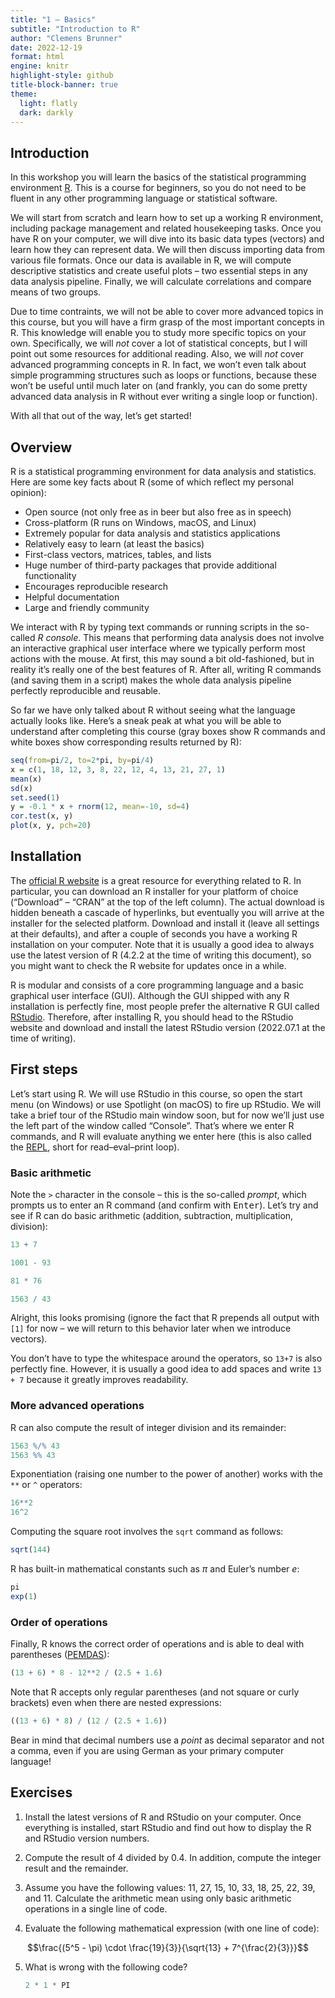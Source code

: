 ```yaml
---
title: "1 – Basics"
subtitle: "Introduction to R"
author: "Clemens Brunner"
date: 2022-12-19
format: html
engine: knitr
highlight-style: github
title-block-banner: true
theme:
  light: flatly
  dark: darkly
---
```


## Introduction

In this workshop you will learn the basics of the statistical programming environment [R](https://www.r-project.org/). This is a course for beginners, so you do not need to be fluent in any other programming language or statistical software.

We will start from scratch and learn how to set up a working R environment, including package management and related housekeeping tasks. Once you have R on your computer, we will dive into its basic data types (vectors) and learn how they can represent data. We will then discuss importing data from various file formats. Once our data is available in R, we will compute descriptive statistics and create useful plots – two essential steps in any data analysis pipeline. Finally, we will calculate correlations and compare means of two groups.

Due to time contraints, we will not be able to cover more advanced topics in this course, but you will have a firm grasp of the most important concepts in R. This knowledge will enable you to study more specific topics on your own. Specifically, we will *not* cover a lot of statistical concepts, but I will point out some resources for additional reading. Also, we will *not* cover advanced programming concepts in R. In fact, we won't even talk about simple programming structures such as loops or functions, because these won't be useful until much later on (and frankly, you can do some pretty advanced data analysis in R without ever writing a single loop or function).

With all that out of the way, let's get started!


## Overview

R is a statistical programming environment for data analysis and statistics. Here are some key facts about R (some of which reflect my personal opinion):

- Open source (not only free as in beer but also free as in speech)
- Cross-platform (R runs on Windows, macOS, and Linux)
- Extremely popular for data analysis and statistics applications
- Relatively easy to learn (at least the basics)
- First-class vectors, matrices, tables, and lists
- Huge number of third-party packages that provide additional functionality
- Encourages reproducible research
- Helpful documentation
- Large and friendly community

We interact with R by typing text commands or running scripts in the so-called *R console*. This means that performing data analysis does not involve an interactive graphical user interface where we typically perform most actions with the mouse. At first, this may sound a bit old-fashioned, but in reality it's really one of the best features of R. After all, writing R commands (and saving them in a script) makes the whole data analysis pipeline perfectly reproducible and reusable.

So far we have only talked about R without seeing what the language actually looks like. Here's a sneak peak at what you will be able to understand after completing this course (gray boxes show R commands and white boxes show corresponding results returned by R):

```r
seq(from=pi/2, to=2*pi, by=pi/4)
x = c(1, 18, 12, 3, 8, 22, 12, 4, 13, 21, 27, 1)
mean(x)
sd(x)
set.seed(1)
y = -0.1 * x + rnorm(12, mean=-10, sd=4)
cor.test(x, y)
plot(x, y, pch=20)
```


## Installation

The [official R website](https://www.r-project.org/) is a great resource for everything related to R. In particular, you can download an R installer for your platform of choice ("Download" – "CRAN" at the top of the left column). The actual download is hidden beneath a cascade of hyperlinks, but eventually you will arrive at the installer for the selected platform. Download and install it (leave all settings at their defaults), and after a couple of seconds you have a working R installation on your computer. Note that it is usually a good idea to always use the latest version of R (4.2.2 at the time of writing this document), so you might want to check the R website for updates once in a while.

R is modular and consists of a core programming language and a basic graphical user interface (GUI). Although the GUI shipped with any R installation is perfectly fine, most people prefer the alternative R GUI called [RStudio](https://www.rstudio.com/). Therefore, after installing R, you should head to the RStudio website and download and install the latest RStudio version (2022.07.1 at the time of writing).


## First steps

Let's start using R. We will use RStudio in this course, so open the start menu (on Windows) or use Spotlight (on macOS) to fire up RStudio. We will take a brief tour of the RStudio main window soon, but for now we'll just use the left part of the window called "Console". That's where we enter R commands, and R will evaluate anything we enter here (this is also called the [REPL](https://en.wikipedia.org/wiki/Read%E2%80%93eval%E2%80%93print_loop), short for read–eval–print loop).

### Basic arithmetic

Note the `>` character in the console – this is the so-called *prompt*, which prompts us to enter an R command (and confirm with <kbd>Enter</kbd>). Let's try and see if R can do basic arithmetic (addition, subtraction, multiplication, division):

```r
13 + 7
```

```r
1001 - 93
```

```r
81 * 76
```

```r
1563 / 43
```

Alright, this looks promising (ignore the fact that R prepends all output with `[1]` for now – we will return to this behavior later when we introduce vectors).

:::{.callout-note}
You don't have to type the whitespace around the operators, so `13+7` is also perfectly fine. However, it is usually a good idea to add spaces and write `13 + 7` because it greatly improves readability.
:::


### More advanced operations

R can also compute the result of integer division and its remainder:

```r
1563 %/% 43
1563 %% 43
```

Exponentiation (raising one number to the power of another) works with the `**` or `^` operators:

```r
16**2
16^2
```

Computing the square root involves the `sqrt` command as follows:

```r
sqrt(144)
```

R has built-in mathematical constants such as $\pi$ and Euler's number $e$:

```r
pi
exp(1)
```


### Order of operations

Finally, R knows the correct order of operations and is able to deal with parentheses ([PEMDAS](https://en.wikipedia.org/wiki/Order_of_operations#Mnemonics)):

```r
(13 + 6) * 8 - 12**2 / (2.5 + 1.6)
```

Note that R accepts only regular parentheses (and not square or curly brackets) even when there are nested expressions:

```r
((13 + 6) * 8) / (12 / (2.5 + 1.6))
```

:::{.callout-note}
Bear in mind that decimal numbers use a *point* as decimal separator and not a comma, even if you are using German as your primary computer language!
:::


## Exercises

1. Install the latest versions of R and RStudio on your computer. Once everything is installed, start RStudio and find out how to display the R and RStudio version numbers.

2. Compute the result of 4 divided by 0.4. In addition, compute the integer result and the remainder.

3. Assume you have the following values: 11, 27, 15, 10, 33, 18, 25, 22, 39, and 11. Calculate the arithmetic mean using only basic arithmetic operations in a single line of code.

4. Evaluate the following mathematical expression (with one line of code):

  $$\frac{(5^5 - \pi) \cdot \frac{19}{3}}{\sqrt{13} + 7^{\frac{2}{3}}}$$

5. What is wrong with the following code?

   ```r
   2 * 1 * PI
   ```
